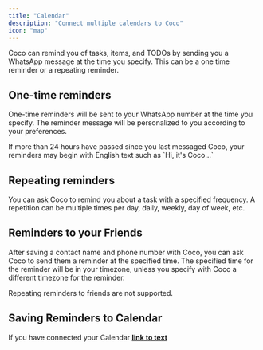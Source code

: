```yaml
---
title: "Calendar"
description: "Connect multiple calendars to Coco"
icon: "map"
---
```


Coco can remind you of tasks, items, and TODOs by sending you a WhatsApp message at the time you specify. This can be a one time reminder or a repeating reminder.

## One-time reminders

One-time reminders will be sent to your WhatsApp number at the time you specify. The reminder message will be personalized to you according to your preferences.

<Note>
  If more than 24 hours have passed since you last messaged Coco, your reminders may begin with English text such as `Hi, it's Coco...`
</Note>

## Repeating reminders

You can ask Coco to remind you about a task with a specified frequency. A repetition can be multiple times per day, daily, weekly, day of week, etc.

## Reminders to your Friends

After saving a contact name and phone number with Coco, you can ask Coco to send them a reminder at the specified time. The specified time for the reminder will be in your timezone, unless you specify with Coco a different timezone for the reminder.

<Warning>
  Repeating reminders to friends are not supported.
</Warning>

## Saving Reminders to Calendar

If you have connected your Calendar **[link to text](/writing-content/text)**